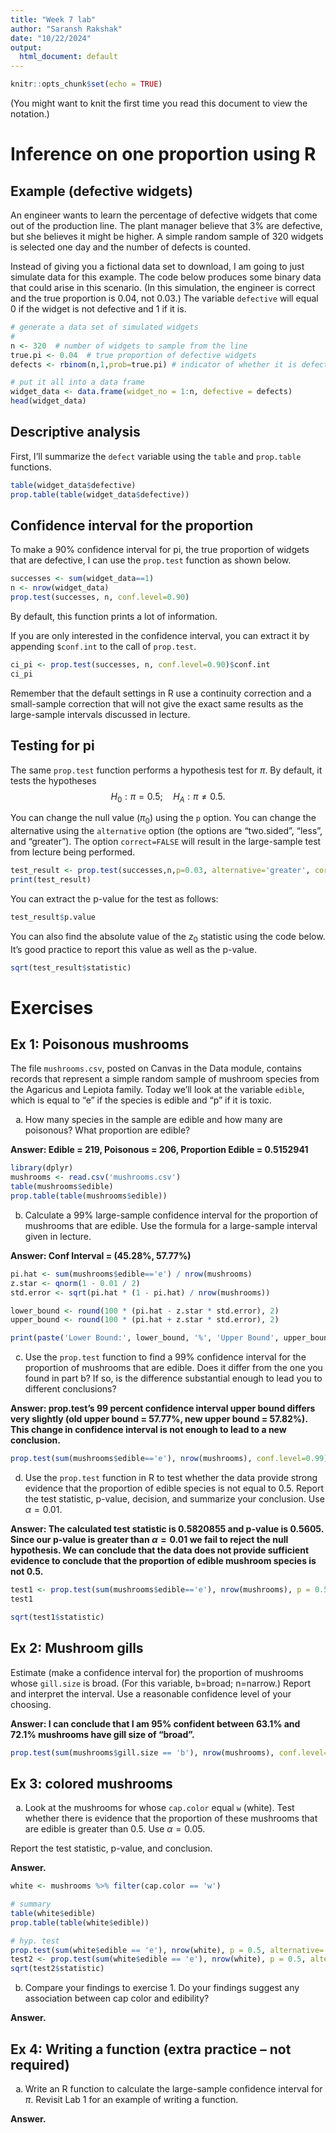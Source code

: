 ```yaml
---
title: "Week 7 lab"
author: "Saransh Rakshak"
date: "10/22/2024"
output:
  html_document: default
---
```

  
```r
knitr::opts_chunk$set(echo = TRUE)
```

(You might want to knit the first time you read this document to view the notation.)

# Inference on one proportion using R

## Example (defective widgets)

An engineer wants to learn the percentage of defective widgets that come out of the production line. The plant manager believe that 3% are defective, but she believes it might be higher. A simple random sample of 320 widgets is selected one day and the number of defects is counted. 

Instead of giving you a fictional data set to download, I am going to just simulate data for this example. The code below produces some binary data that could arise in this scenario. (In this simulation, the engineer is correct and the true proportion is 0.04, not 0.03.)  The variable `defective` will equal 0 if the widget is not defective and 1 if it is.  

```r
# generate a data set of simulated widgets
# 
n <- 320  # number of widgets to sample from the line
true.pi <- 0.04  # true proportion of defective widgets
defects <- rbinom(n,1,prob=true.pi) # indicator of whether it is defective

# put it all into a data frame
widget_data <- data.frame(widget_no = 1:n, defective = defects)
head(widget_data)
```

## Descriptive analysis
First, I'll summarize the `defect` variable using the `table` and `prop.table` functions.
```r
table(widget_data$defective)
prop.table(table(widget_data$defective))
```

## Confidence interval for the proportion
To make a 90% confidence interval for pi, the true proportion of widgets that are defective, I can use the `prop.test` function as shown below. 

```r
successes <- sum(widget_data==1)
n <- nrow(widget_data)
prop.test(successes, n, conf.level=0.90)
```

By default, this function prints a lot of information.

If you are only interested in the confidence interval, you can extract it by appending `$conf.int` to the call of `prop.test`.  

```r
ci_pi <- prop.test(successes, n, conf.level=0.90)$conf.int
ci_pi
```

Remember that the default settings in R use a continuity correction and a small-sample correction that will not give the exact same results as the large-sample intervals discussed in lecture.  


## Testing for pi
The same `prop.test` function performs a hypothesis test for $\pi$.  By default, it tests the hypotheses $$H_0:\pi=0.5; \quad H_A: \pi \neq 0.5.$$

You can change the null value ($\pi_0$) using the `p` option. You can change the alternative using the `alternative` option (the options are "two.sided", "less", and "greater").  The option `correct=FALSE` will result in the large-sample test from lecture being performed.

```r
test_result <- prop.test(successes,n,p=0.03, alternative='greater', correct=FALSE)
print(test_result)
```

You can extract the p-value for the test as follows:
```r
test_result$p.value
```

You can also find the absolute value of the $z_0$ statistic using the code below. It's good practice to report this value as well as the p-value.

```r
sqrt(test_result$statistic)
```

# Exercises


## Ex 1: Poisonous mushrooms

The file `mushrooms.csv`, posted on Canvas in the Data module, contains records that represent a simple random sample of mushroom species from the Agaricus and Lepiota family. Today we'll look at the variable `edible`, which is equal to "e" if the species is edible and "p" if it is toxic.  


a. How many species in the sample are edible and how many are poisonous?  What proportion are edible?

**Answer: Edible = 219, Poisonous = 206, Proportion Edible = 0.5152941**

```r
library(dplyr)
mushrooms <- read.csv('mushrooms.csv')
table(mushrooms$edible)
prop.table(table(mushrooms$edible))
```


b. Calculate a 99% large-sample confidence interval for the proportion of mushrooms that are edible. Use the formula for a large-sample interval given in lecture.

**Answer: Conf Interval = (45.28%, 57.77%)** 

```r
pi.hat <- sum(mushrooms$edible=='e') / nrow(mushrooms)
z.star <- qnorm(1 - 0.01 / 2)
std.error <- sqrt(pi.hat * (1 - pi.hat) / nrow(mushrooms))

lower_bound <- round(100 * (pi.hat - z.star * std.error), 2)
upper_bound <- round(100 * (pi.hat + z.star * std.error), 2)

print(paste('Lower Bound:', lower_bound, '%', 'Upper Bound', upper_bound, '%'))
```


c. Use the `prop.test` function to find a 99% confidence interval for the proportion of mushrooms that are edible.  Does it differ from the one you found in part b?  If so, is the difference substantial enough to lead you to different conclusions? 

**Answer: prop.test's 99 percent confidence interval upper bound differs very slightly (old upper bound = 57.77%, new upper bound = 57.82%). This change in confidence interval is not enough to lead to a new conclusion.**

```r
prop.test(sum(mushrooms$edible=='e'), nrow(mushrooms), conf.level=0.99)
```

d. Use the `prop.test` function in R to test whether the data provide strong evidence that the proportion of edible species is not equal to 0.5.  Report the test statistic, p-value, decision, and summarize your conclusion. Use $\alpha=0.01$.

**Answer: The calculated test statistic is 0.5820855 and p-value is 0.5605. Since our p-value is greater than $\alpha=0.01$ we fail to reject the null hypothesis. We can conclude that the data does not provide sufficient evidence to conclude that the proportion of edible mushroom species is not 0.5.**

```r
test1 <- prop.test(sum(mushrooms$edible=='e'), nrow(mushrooms), p = 0.5, alternative='two.sided')
test1

sqrt(test1$statistic)
```


## Ex 2: Mushroom gills

Estimate (make a confidence interval for) the proportion of mushrooms whose `gill.size` is broad. (For this variable, b=broad; n=narrow.) Report and interpret the interval. Use a reasonable confidence level of your choosing.

**Answer: I can conclude that I am 95% confident between 63.1% and 72.1% mushrooms have gill size of "broad".**

```r
prop.test(sum(mushrooms$gill.size == 'b'), nrow(mushrooms), conf.level=0.95)
```

## Ex 3: colored mushrooms
a. Look at the mushrooms for whose `cap.color` equal `w` (white). Test whether there is evidence that the proportion of these mushrooms that are edible is greater than 0.5. Use $\alpha=0.05$. 

Report the test statistic, p-value, and conclusion.

**Answer.**

```r
white <- mushrooms %>% filter(cap.color == 'w')

# summary
table(white$edible)
prop.table(table(white$edible))

# hyp. test
prop.test(sum(white$edible == 'e'), nrow(white), p = 0.5, alternative='greater')
test2 <- prop.test(sum(white$edible == 'e'), nrow(white), p = 0.5, alternative='greater')
sqrt(test2$statistic)
```


b. Compare your findings to exercise 1. Do your findings suggest any association between cap color and edibility? 

**Answer.**



## Ex 4: Writing a function (extra practice -- not required)

a. Write an R function to calculate the large-sample confidence interval for $\pi$.  Revisit Lab 1 for an example of writing a function.

**Answer.**
